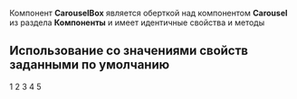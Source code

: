 
Компонент **CarouselBox** является оберткой над компонентом **Carousel** из раздела **Компоненты** и имеет идентичные свойства и методы

## Использование со значениями свойств заданными по умолчанию

<Playground>
    <CarouselBox>
        <DemoSlide>1</DemoSlide>
        <DemoSlide>2</DemoSlide>
        <DemoSlide>3</DemoSlide>
        <DemoSlide>4</DemoSlide>
        <DemoSlide>5</DemoSlide>
    </CarouselBox>
</Playground>
